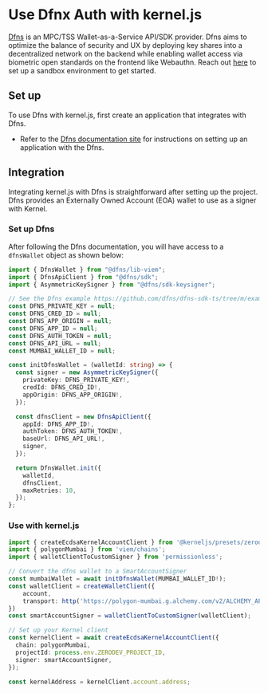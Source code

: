 # Use Dfnx Auth with kernel.js

[Dfns](https://www.dfns.co/) is an MPC/TSS Wallet-as-a-Service API/SDK provider. Dfns aims to optimize the balance of security and UX by deploying key shares into a decentralized network on the backend while enabling wallet access via biometric open standards on the frontend like Webauthn. Reach out [here](https://www.dfns.co/learn-more) to set up a sandbox environment to get started.

## Set up

To use Dfns with kernel.js, first create an application that integrates with Dfns.

- Refer to the [Dfns documentation site](https://docs.dfns.co/d/) for instructions on setting up an application with the Dfns.

## Integration
Integrating kernel.js with Dfns is straightforward after setting up the project. Dfns provides an Externally Owned Account (EOA) wallet to use as a signer with Kernel.

### Set up Dfns
After following the Dfns documentation, you will have access to a `dfnsWallet` object as shown below:

```typescript
import { DfnsWallet } from "@dfns/lib-viem";
import { DfnsApiClient } from "@dfns/sdk";
import { AsymmetricKeySigner } from "@dfns/sdk-keysigner";

// See the Dfns example https://github.com/dfns/dfns-sdk-ts/tree/m/examples/libs/viem/alchemy-aa-gasless for details on populating the environment variables.
const DFNS_PRIVATE_KEY = null;
const DFNS_CRED_ID = null;
const DFNS_APP_ORIGIN = null;
const DFNS_APP_ID = null;
const DFNS_AUTH_TOKEN = null;
const DFNS_API_URL = null;
const MUMBAI_WALLET_ID = null;

const initDfnsWallet = (walletId: string) => {
  const signer = new AsymmetricKeySigner({
    privateKey: DFNS_PRIVATE_KEY!,
    credId: DFNS_CRED_ID!,
    appOrigin: DFNS_APP_ORIGIN!,
  });

  const dfnsClient = new DfnsApiClient({
    appId: DFNS_APP_ID!,
    authToken: DFNS_AUTH_TOKEN!,
    baseUrl: DFNS_API_URL!,
    signer,
  });

  return DfnsWallet.init({
    walletId,
    dfnsClient,
    maxRetries: 10,
  });
};
```

### Use with kernel.js

```typescript
import { createEcdsaKernelAccountClient } from '@kerneljs/presets/zerodev';
import { polygonMumbai } from 'viem/chains';
import { walletClientToCustomSigner } from 'permissionless';

// Convert the dfns wallet to a SmartAccountSigner
const mumbaiWallet = await initDfnsWallet(MUMBAI_WALLET_ID!);
const walletClient = createWalletClient({
    account,
    transport: http('https://polygon-mumbai.g.alchemy.com/v2/ALCHEMY_API_KEY'),
})
const smartAccountSigner = walletClientToCustomSigner(walletClient);

// Set up your Kernel client
const kernelClient = await createEcdsaKernelAccountClient({
  chain: polygonMumbai,
  projectId: process.env.ZERODEV_PROJECT_ID,
  signer: smartAccountSigner,
});

const kernelAddress = kernelClient.account.address;
```
